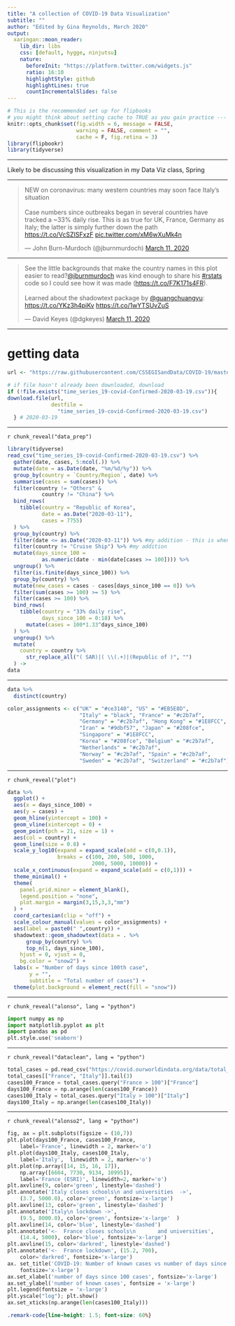 ```yaml
---
title: "A collection of COVID-19 Data Visualization"
subtitle: ""
author: "Edited by Gina Reynolds, March 2020"
output:
  xaringan::moon_reader:
    lib_dir: libs
    css: [default, hygge, ninjutsu]
    nature:
      beforeInit: "https://platform.twitter.com/widgets.js"
      ratio: 16:10
      highlightStyle: github
      highlightLines: true
      countIncrementalSlides: false
---
```




```r
# This is the recommended set up for flipbooks
# you might think about setting cache to TRUE as you gain practice --- building flipbooks from scracth can be time consuming
knitr::opts_chunk$set(fig.width = 6, message = FALSE, 
                      warning = FALSE, comment = "", 
                      cache = F, fig.retina = 3)
library(flipbookr)
library(tidyverse)
```

---

Likely to be discussing this visualization in my Data Viz class, Spring


---


<blockquote class="twitter-tweet"><p lang="en" dir="ltr">NEW on coronavirus: many western countries may soon face Italy’s situation<br><br>Case numbers since outbreaks began in several countries have tracked a ~33% daily rise. This is as true for UK, France, Germany as Italy; the latter is simply further down the path <a href="https://t.co/VcSZISFxzF">https://t.co/VcSZISFxzF</a> <a href="https://t.co/xM6wXuMk4n">pic.twitter.com/xM6wXuMk4n</a></p>&mdash; John Burn-Murdoch (@jburnmurdoch) <a href="https://twitter.com/jburnmurdoch/status/1237737352879112194?ref_src=twsrc%5Etfw">March 11, 2020</a></blockquote> <script async src="https://platform.twitter.com/widgets.js" charset="utf-8"></script>


---


<blockquote class="twitter-tweet"><p lang="en" dir="ltr">See the little backgrounds that make the country names in this plot easier to read?<a href="https://twitter.com/jburnmurdoch?ref_src=twsrc%5Etfw">@jburnmurdoch</a> was kind enough to share his <a href="https://twitter.com/hashtag/rstats?src=hash&amp;ref_src=twsrc%5Etfw">#rstats</a> code so I could see how it was made (<a href="https://t.co/F7K171s4FR">https://t.co/F7K171s4FR</a>). <br><br>Learned about the shadowtext package by <a href="https://twitter.com/guangchuangyu?ref_src=twsrc%5Etfw">@guangchuangyu</a>: <a href="https://t.co/YKz3h4piKv">https://t.co/YKz3h4piKv</a> <a href="https://t.co/1wYTSUvZuS">https://t.co/1wYTSUvZuS</a></p>&mdash; David Keyes (@dgkeyes) <a href="https://twitter.com/dgkeyes/status/1237812892189093888?ref_src=twsrc%5Etfw">March 11, 2020</a></blockquote> <script async src="https://platform.twitter.com/widgets.js" charset="utf-8"></script>

---

# getting data

```r
url <- "https://raw.githubusercontent.com/CSSEGISandData/COVID-19/master/csse_covid_19_data/csse_covid_19_time_series/time_series_19-covid-Confirmed.csv"

# if file hasn't already been downloaded, download
if (!file.exists("time_series_19-covid-Confirmed-2020-03-19.csv")){
download.file(url, 
              destfile = 
                "time_series_19-covid-Confirmed-2020-03-19.csv") 
  } # 2020-03-19
```



---



`r chunk_reveal("data_prep")`

```r
library(tidyverse)
read_csv("time_series_19-covid-Confirmed-2020-03-19.csv") %>%
  gather(date, cases, 5:ncol(.)) %>%
  mutate(date = as.Date(date, "%m/%d/%y")) %>%
  group_by(country = `Country/Region`, date) %>%
  summarise(cases = sum(cases)) %>%
  filter(country != "Others" & 
           country != "China") %>%
  bind_rows(
    tibble(country = "Republic of Korea", 
           date = as.Date("2020-03-11"), 
           cases = 7755)
  ) %>%
  group_by(country) %>%
  filter(date <= as.Date("2020-03-11")) %>% #my addition - this is when plot was built
  filter(country != "Cruise Ship") %>% #my addition
  mutate(days_since_100 = 
           as.numeric(date - min(date[cases >= 100]))) %>%
  ungroup() %>%
  filter(is.finite(days_since_100)) %>% 
  group_by(country) %>%
  mutate(new_cases = cases - cases[days_since_100 == 0]) %>%
  filter(sum(cases >= 100) >= 5) %>%
  filter(cases >= 100) %>% 
  bind_rows(
    tibble(country = "33% daily rise", 
           days_since_100 = 0:18) %>%
      mutate(cases = 100*1.33^days_since_100)
  ) %>%
  ungroup() %>%
  mutate(
    country = country %>% 
      str_replace_all("( SAR)|( \\(.+)|(Republic of )", "")
  ) ->
data
```


---

```r
data %>% 
  distinct(country)

color_assignments <- c("UK" = "#ce3140", "US" = "#EB5E8D", 
                       "Italy" = "black", "France" = "#c2b7af", 
                       "Germany" = "#c2b7af", "Hong Kong" = "#1E8FCC", 
                       "Iran" = "#9dbf57", "Japan" = "#208fce", 
                       "Singapore" = "#1E8FCC", 
                       "Korea" = "#208fce", "Belgium" = "#c2b7af", 
                       "Netherlands" = "#c2b7af", 
                       "Norway" = "#c2b7af", "Spain" = "#c2b7af", 
                       "Sweden" = "#c2b7af", "Switzerland" = "#c2b7af")
```

---

`r chunk_reveal("plot")`

```r
data %>% 
  ggplot() +
  aes(x = days_since_100) +
  aes(y = cases) +
  geom_hline(yintercept = 100) +
  geom_vline(xintercept = 0) +
  geom_point(pch = 21, size = 1) +
  aes(col = country) +
  geom_line(size = 0.8) +
  scale_y_log10(expand = expand_scale(add = c(0,0.1)), 
                breaks = c(100, 200, 500, 1000, 
                           2000, 5000, 10000)) +
  scale_x_continuous(expand = expand_scale(add = c(0,1))) +
  theme_minimal() +
  theme(
    panel.grid.minor = element_blank(),
    legend.position = "none",
    plot.margin = margin(3,15,3,3,"mm")
  ) +
  coord_cartesian(clip = "off") +
  scale_colour_manual(values = color_assignments) +
  aes(label = paste0(" ",country)) +
  shadowtext::geom_shadowtext(data = . %>% 
      group_by(country) %>% 
      top_n(1, days_since_100), 
    hjust = 0, vjust = 0, 
    bg.color = "snow2") +
  labs(x = "Number of days since 100th case", 
       y = "", 
       subtitle = "Total number of cases") +
  theme(plot.background = element_rect(fill = "snow"))
```




---

`r chunk_reveal("alonso", lang = "python")`

```python
import numpy as np
import matplotlib.pyplot as plt
import pandas as pd
plt.style.use('seaborn')
```

---

`r chunk_reveal("dataclean", lang = "python")`


```python
total_cases = pd.read_csv("https://covid.ourworldindata.org/data/total_cases.csv", index_col='date')
total_cases[["France", "Italy"]].tail(3)
cases100_France = total_cases.query("France > 100")["France"]
days100_France = np.arange(len(cases100_France))
cases100_Italy = total_cases.query("Italy > 100")["Italy"]
days100_Italy = np.arange(len(cases100_Italy))
```


---

`r chunk_reveal("alonso2", lang = "python")`


```python
fig, ax = plt.subplots(figsize = (10,7))
plt.plot(days100_France, cases100_France, 
    label='France', linewidth = 2, marker='o')
plt.plot(days100_Italy, cases100_Italy, 
    label='Italy',  linewidth = 2, marker='o')
plt.plot(np.array([14, 15, 16, 17]), 
    np.array([6604, 7730, 9134, 10995]), 
    label='France (ESRI)', linewidth=2, marker='o')
plt.axvline(9, color='green', linestyle='dashed')
plt.annotate('Italy closes schools\n and universities  ->',  
    (3.7, 5000.0), color='green', fontsize='x-large')
plt.axvline(13, color='green', linestyle='dashed')
plt.annotate('Italy\n lockdown ->', 
    (9.5, 8000.0), color='green', fontsize='x-large'  )
plt.axvline(14, color='blue', linestyle='dashed')
plt.annotate('<-  France closes schools\n       and universities', 
    (14.4, 5000), color='blue', fontsize='x-large')
plt.axvline(15, color='darkred', linestyle='dashed')
plt.annotate('<-  France lockdown', (15.2, 700),  
    color='darkred', fontsize='x-large')
ax. set_title('COVID-19: Number of known cases vs number of days since 100 cases',  
    fontsize='x-large')
ax.set_xlabel('number of days since 100 cases', fontsize='x-large')
ax.set_ylabel('number of known cases', fontsize = 'x-large')
plt.legend(fontsize = 'x-large')
plt.yscale("log"); plt.show()
ax.set_xticks(np.arange(len(cases100_Italy)))
```





```css
.remark-code{line-height: 1.5; font-size: 60%}
```
